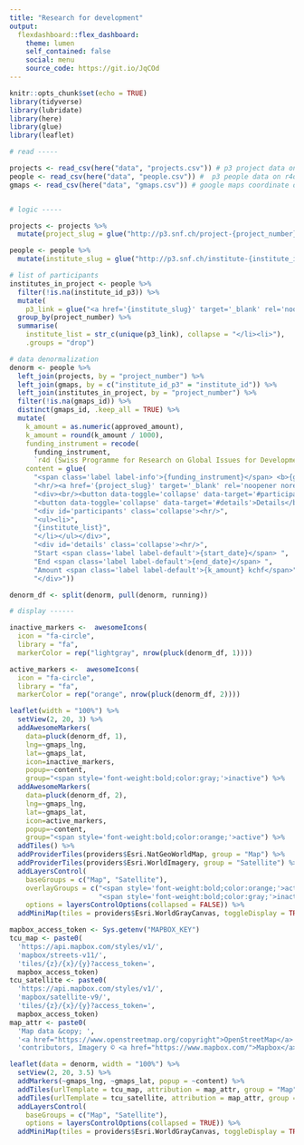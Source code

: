 ```yaml
---
title: "Research for development"
output: 
  flexdashboard::flex_dashboard:
    theme: lumen
    self_contained: false
    social: menu
    source_code: https://git.io/JqCOd
---
```


```r
knitr::opts_chunk$set(echo = TRUE)
library(tidyverse)
library(lubridate)
library(here)
library(glue)
library(leaflet)
```


```r

# read -----

projects <- read_csv(here("data", "projects.csv")) # p3 project data on r4d
people <- read_csv(here("data", "people.csv")) #  p3 people data on r4d
gmaps <- read_csv(here("data", "gmaps.csv")) # google maps coordinate data


# logic -----

projects <- projects %>%
  mutate(project_slug = glue("http://p3.snf.ch/project-{project_number}"))

people <- people %>%
  mutate(institute_slug = glue("http://p3.snf.ch/institute-{institute_id_p3}"))

# list of participants
institutes_in_project <- people %>%
  filter(!is.na(institute_id_p3)) %>%
  mutate(
    p3_link = glue("<a href='{institute_slug}' target='_blank' rel='noopener noreferrer'>{institute_name}</a>")) %>%
  group_by(project_number) %>%
  summarise(
    institute_list = str_c(unique(p3_link), collapse = "</li><li>"),
    .groups = "drop")

# data denormalization
denorm <- people %>% 
  left_join(projects, by = "project_number") %>%
  left_join(gmaps, by = c("institute_id_p3" = "institute_id")) %>%
  left_join(institutes_in_project, by = "project_number") %>%
  filter(!is.na(gmaps_id)) %>%
  distinct(gmaps_id, .keep_all = TRUE) %>%
  mutate(
    k_amount = as.numeric(approved_amount),
    k_amount = round(k_amount / 1000),
    funding_instrument = recode(
      funding_instrument,
      `r4d (Swiss Programme for Research on Global Issues for Development)` = "r4d"),
    content = glue(
      "<span class='label label-info'>{funding_instrument}</span> <b>{gmaps_name}</b>",
      "<hr/><a href='{project_slug}' target='_blank' rel='noopener noreferrer'>{project_title}</a><br/>",
      "<div><br/><button data-toggle='collapse' data-target='#participants'>Participants</button> ",
      "<button data-toggle='collapse' data-target='#details'>Details</button></div>",
      "<div id='participants' class='collapse'><hr/>",
      "<ul><li>",
      "{institute_list}",
      "</li></ul></div>",
      "<div id='details' class='collapse'><hr/>",
      "Start <span class='label label-default'>{start_date}</span> ",
      "End <span class='label label-default'>{end_date}</span> ",
      "Amount <span class='label label-default'>{k_amount} kchf</span>",
      "</div>"))

denorm_df <- split(denorm, pull(denorm, running))

# display ------ 

inactive_markers <-  awesomeIcons(
  icon = "fa-circle",
  library = "fa",
  markerColor = rep("lightgray", nrow(pluck(denorm_df, 1))))

active_markers <-  awesomeIcons(
  icon = "fa-circle",
  library = "fa",
  markerColor = rep("orange", nrow(pluck(denorm_df, 2))))

leaflet(width = "100%") %>% 
  setView(2, 20, 3) %>%
  addAwesomeMarkers(
    data=pluck(denorm_df, 1),
    lng=~gmaps_lng,
    lat=~gmaps_lat, 
    icon=inactive_markers,
    popup=~content,
    group="<span style='font-weight:bold;color:gray;'>inactive") %>%
  addAwesomeMarkers(
    data=pluck(denorm_df, 2),
    lng=~gmaps_lng,
    lat=~gmaps_lat, 
    icon=active_markers,
    popup=~content,
    group="<span style='font-weight:bold;color:orange;'>active") %>%
  addTiles() %>%
  addProviderTiles(providers$Esri.NatGeoWorldMap, group = "Map") %>%
  addProviderTiles(providers$Esri.WorldImagery, group = "Satellite") %>%
  addLayersControl(
    baseGroups = c("Map", "Satellite"),
    overlayGroups = c("<span style='font-weight:bold;color:orange;'>active",
                      "<span style='font-weight:bold;color:gray;'>inactive"),
    options = layersControlOptions(collapsed = FALSE)) %>%
  addMiniMap(tiles = providers$Esri.WorldGrayCanvas, toggleDisplay = TRUE)
```

```r
mapbox_access_token <- Sys.getenv("MAPBOX_KEY")
tcu_map <- paste0(
  'https://api.mapbox.com/styles/v1/',
  'mapbox/streets-v11/',
  'tiles/{z}/{x}/{y}?access_token=', 
  mapbox_access_token)
tcu_satellite <- paste0(
  'https://api.mapbox.com/styles/v1/',
  'mapbox/satellite-v9/',
  'tiles/{z}/{x}/{y}?access_token=', 
  mapbox_access_token)
map_attr <- paste0(
  'Map data &copy; ',
  '<a href="https://www.openstreetmap.org/copyright">OpenStreetMap</a> ',
  'contributors, Imagery © <a href="https://www.mapbox.com/">Mapbox</a>')

leaflet(data = denorm, width = "100%") %>% 
  setView(2, 20, 3.5) %>%
  addMarkers(~gmaps_lng, ~gmaps_lat, popup = ~content) %>%
  addTiles(urlTemplate = tcu_map, attribution = map_attr, group = "Map") %>%
  addTiles(urlTemplate = tcu_satellite, attribution = map_attr, group = "Satellite") %>%
  addLayersControl(
    baseGroups = c("Map", "Satellite"),
    options = layersControlOptions(collapsed = TRUE)) %>%
  addMiniMap(tiles = providers$Esri.WorldGrayCanvas, toggleDisplay = TRUE)

```

